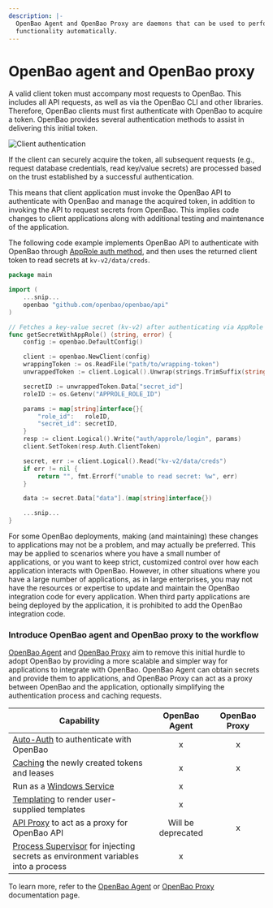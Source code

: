 ```yaml
---
description: |-
  OpenBao Agent and OpenBao Proxy are daemons that can be used to perform some OpenBao
  functionality automatically.
---
```


# OpenBao agent and OpenBao proxy

A valid client token must accompany most requests to OpenBao. This
includes all API requests, as well as via the OpenBao CLI and other libraries.
Therefore, OpenBao clients must first authenticate with OpenBao to acquire a token.
OpenBao provides several authentication methods to assist in
delivering this initial token.

![Client authentication](/img/diagram-openbao-agent.png)

If the client can securely acquire the token, all subsequent requests (e.g., request
database credentials, read key/value secrets) are processed based on the
trust established by a successful authentication.

This means that client application must invoke the OpenBao API to authenticate
with OpenBao and manage the acquired token, in addition to invoking the API to
request secrets from OpenBao. This implies code changes to client applications
along with additional testing and maintenance of the application.

The following code example implements OpenBao API to authenticate with OpenBao
through [AppRole auth method](/docs/auth/approle#code-example), and then uses
the returned client token to read secrets at `kv-v2/data/creds`.

```go
package main

import (
    ...snip...
    openbao "github.com/openbao/openbao/api"
)

// Fetches a key-value secret (kv-v2) after authenticating via AppRole
func getSecretWithAppRole() (string, error) {
    config := openbao.DefaultConfig()

    client := openbao.NewClient(config)
    wrappingToken := os.ReadFile("path/to/wrapping-token")
    unwrappedToken := client.Logical().Unwrap(strings.TrimSuffix(string(wrappingToken), "\n"))

    secretID := unwrappedToken.Data["secret_id"]
    roleID := os.Getenv("APPROLE_ROLE_ID")

    params := map[string]interface{}{
        "role_id":   roleID,
        "secret_id": secretID,
    }
    resp := client.Logical().Write("auth/approle/login", params)
    client.SetToken(resp.Auth.ClientToken)

    secret, err := client.Logical().Read("kv-v2/data/creds")
    if err != nil {
        return "", fmt.Errorf("unable to read secret: %w", err)
    }

    data := secret.Data["data"].(map[string]interface{})

    ...snip...
}
```

For some OpenBao deployments, making (and maintaining) these changes to
applications may not be a problem, and may actually be preferred. This may be
applied to scenarios where you have a small number of applications, or you want
to keep strict, customized control over how each application interacts with
OpenBao. However, in other situations where you have a large number of
applications, as in large enterprises, you may not have the resources or expertise
to update and maintain the OpenBao integration code for every application. When
third party applications are being deployed by the application, it is prohibited
to add the OpenBao integration code.

### Introduce OpenBao agent and OpenBao proxy to the workflow

[OpenBao Agent][openbaoagent] and [OpenBao Proxy][openbaoproxy] aim to remove this initial hurdle to adopt OpenBao by providing a
more scalable and simpler way for applications to integrate with OpenBao. OpenBao Agent can
obtain secrets and provide them to applications, and OpenBao Proxy can act as
a proxy between OpenBao and the application, optionally simplifying the authentication process
and caching requests.


| Capability                                                                               |    OpenBao Agent     | OpenBao Proxy |
|------------------------------------------------------------------------------------------|:------------------:|:-----------:|
| [Auto-Auth][autoauth] to authenticate with OpenBao                                         |         x          |      x      |
| [Caching][caching] the newly created tokens and leases                                   |         x          |      x      |
| Run as a [Windows Service][winsvc]                                                       |         x          |             |
| [Templating][template] to render user-supplied templates                                 |         x          |             |
| [API Proxy][apiproxy] to act as a proxy for OpenBao API                                    | Will be deprecated |      x      |
| [Process Supervisor][exec] for injecting secrets as environment variables into a process |         x          |             |

To learn more, refer to the [OpenBao Agent][openbaoagent] or [OpenBao
Proxy][openbaoproxy] documentation page.


[autoauth]: /docs/agent-and-proxy/autoauth
[caching]: /docs/agent-and-proxy/agent/caching
[apiproxy]: /docs/agent-and-proxy/proxy/apiproxy
[template]: /docs/agent-and-proxy/agent/template
[exec]: /docs/agent-and-proxy/agent/process-supervisor
[template-config]: /docs/agent-and-proxy/agent/template#template-configurations
[openbaoagent]: /docs/agent-and-proxy/agent
[openbaoproxy]: /docs/agent-and-proxy/proxy
[winsvc]: /docs/agent-and-proxy/agent/winsvc
